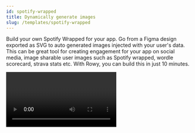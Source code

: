 ```yaml
---
id: spotify-wrapped
title: Dynamically generate images
slug: /templates/spotify-wrapped
---
```



Build your own Spotify Wrapped for your app. Go from a Figma design exported as SVG to auto generated images injected with your user's data. This can be great tool for creating engagement for your app on social media, image sharable user images such as Spotify wrapped, wordle scorecard, strava stats etc. 
With Rowy, you can build this in just 10 minutes.

<Video url="https://www.youtube.com/watch?v=nA4tj1NT3ZM" />

## What you’ll need

- If you don’t have a project, [set up Rowy](https://docs.rowy.io/setup/install)
  first.
- [Create a table](https://docs.rowy.io/how-to/create-table) containing the user
  data to be injected into the image template. This can be simple like
  [this demo table](https://demo.rowy.io/table/wordgameWrapped).
- Design an image template in Figma, like this:
  ![Wordgame Wrapped template](./assets/wordgame-template.png)

## Step 1: Export and test the SVG

We’re using SVG because it encodes designs in plain text, and that can be really
easily manipulated to add the user’s data.

Export your template as an SVG, making sure to de-select Outline Text so we can
edit the text later. If you have text that stays static, right-click the text
layer and click Outline stroke. This means we won’t have to worry about finding
the fonts for those layers later.

![Figma export SVG window](./assets/figma-export-svg.png)

Open the SVG file in a browser. We’ll be using
[Puppeteer](https://github.com/puppeteer/puppeteer), which runs a headless
version of Chrome, to render the SVG later, so a browser can accurately preview
how it will look.

![SVG template opened in browser with fallback fonts](./assets/wordgame-template-browser-1.png)

Your design likely uses custom fonts, so we’ll need to display them correctly.
Since we’re using a browser to render this and SVG supports CSS, we can use web
fonts. Open your SVG in a text editor like VS Code.

This design uses [Archivo](https://fonts.google.com/specimen/Archivo) from
Google Fonts, so we can copy the code snippet they provide. Add it to the SVG
file, right after the opening `<svg ... >` tag.

![Google Fonts export screenshot](./assets/google-fonts-export.png)

You’ll need to modify the URL to remove everything after the `&` character to
make it display:

```html
<style>
  @import url("https://fonts.googleapis.com/css2?family=Archivo:wght@700");
</style>
```

Here’s how it looks with all the fonts available:

![SVG template opened in browser with correct fonts](./assets/wordgame-template-browser-2.png)

## Step 2: Add variables to the SVG

We’re going to do a basic
[string replacement](https://developer.mozilla.org/en-US/docs/Web/JavaScript/Reference/Global_Objects/String/replace)
to inject user data into the design. Let’s change the text now to make it easier
to find and replace later.

In your text editor, find the `0.01%` text and replace it with your variable’s
name. I’m using a double curly brace syntax common in email templates:
`{{percentile}}`.

When you reload the SVG in your browser, you should see it appear.

![SVG template with misaligned text](./assets/wordgame-template-browser-3.png)

It looks like our text is misaligned. We want it to be centered right in the
middle of the screen. SVG has a `[text-anchor`
attribute](https://developer.mozilla.org/en-US/docs/Web/SVG/Attribute/text-anchor)
that does this. Let’s add the attribute `text-anchor="middle"` to that `text`
element we just edited.

![SVG template with misaligned text](./assets/wordgame-template-browser-4.png)

That still doesn’t look aligned correctly. It looks like it’s being centered
from the point where the left edge of the `0` character was before. We need to
get the midpoint of the text element.

![Annotated screenshot showing correct alignment of text and associated coordinates](./assets/wordgame-template-text-alignment.png)

Let’s go back to Figma and get the coordinates. To get the midpoint, we need to
add half the width (368 / 2) to the X coordinate (357). So the correct anchor
point is X = 541. Let’s edit the `x=" … "` attribute in the corresponding
`tspan` element with this value.

Now that it’s aligned, we need to do the same for the rest of the variables.

We should also edit the bars’ `width` attributes so we can change them based on
the actual data: `<rect x="125" y="398" width="{{guessWidth1}}”`

![SVG template with aligned replaceable text](./assets/wordgame-template-browser-5.png)

The SVG will look a bit odd in your browser, so you can close the tab. Make sure
you save your SVG file!

## Step 3: Create a derivative column

Back in your Rowy table, add a new
[Derivative column](https://docs.rowy.io/field-types/derivative). This field
type runs a cloud function that you write whenever specific fields in a row are
updated. We can use this to generate a new image when the stats change.

Set the Listener fields to the fields that contain the data we want in the
image. And set the Output field type to Image to be displayed as a thumbnail in
the table.

![Screenshot of Derivative column settings for Listener fields and Output field type](./assets/derivative-settings.png)

In the Derivative script, we’ll write some JavaScript code. This will be run in
an `async` function using Node.js when it’s deployed. Let’s store the SVG code
in a string variable:

```jsx
const source = `<svg
...
</svg>
`;
```

Then, we can create a new string, replacing the placeholders we added in the
previous step with the row’s data. This is available in the `row` object, with
each field key being a property of that object.

```jsx
const replaced = source
  .replace("{{percentile}}", `${row.percentile.toFixed(2)}%`)
  .replace("{{streak}}", row.streak.toString());
```

Repeat this for all of the variables. Make sure to convert any numbers to
strings to prevent errors.

We can then perform the calculations for the bar widths. These will be
proportional to the largest number in the data set of guess distributions. Here
are the calculations:

```jsx
const maxGuess = Math.max(
  row.guessDistribution1,
  row.guessDistribution2,
  row.guessDistribution3,
  row.guessDistribution4,
  row.guessDistribution5,
  row.guessDistribution6
);

...

// 846 is the max width of the bar, based on the Figma design
.replace("{{guessWidth1}}", (row.guessDistribution1 / maxGuess * 846).toString())
```

## Step 4: Generate and upload the image

Next, let’s convert this to an image. We’re using the
`[convert-svg-to-png](https://www.npmjs.com/package/convert-svg-to-png)` NPM
package, which uses Puppeteer.

```jsx
const { convert } = require("convert-svg-to-png");

...

const image = await convert(Buffer.from(replaced));
```

It returns a PNG as a buffer, stored in the `image` constant. We can then upload
this to Firebase Storage using this code:

```jsx
const bucket = storage.bucket();
const fileName = `${ref.id}.png`;
const file = bucket.file(`dynamicImages/${ref.id}/generated/${fileName}`);
const uuid = require("uuid");
const token = uuid.v4();
await file.save(image, {
  metadata: {
    contentType: "image/png",
    metadata: { firebaseStorageDownloadTokens: token },
  },
});
```

Then, let’s store the URL to that image as the value of the derivative field in
the row. This allows Rowy to display a thumbnail.

```jsx
return [
  {
    downloadURL: `https://firebasestorage.googleapis.com/v0/b/${
      bucket.name
    }/o/${encodeURIComponent(file.name)}?alt=media&token=${token}`,
    name: fileName,
    type: "image/png",
    lastModifiedTS: new Date(),
  },
];
```

Our derivative script is complete! Click the Update button, then click Deploy in
the following popup. (It may take a second or two to appear.)

![Screenshot of Derivative field deploy modal](./assets/derivative-deploy.png)

## Step 5: Increase RAM allocation

Next, we’ll need to increase the RAM allocation for the cloud function we just
deployed. By default, it’s set to 256 MB, but this isn’t enough to run Chromium.

Open the Google Cloud Console to the
[Cloud Functions page](https://console.cloud.google.com/functions/list) and find
the function you just deployed it should start with `R-` and match the
collection name of the table. Go to that function’s page.

On the top of the screen, click Edit.

![Screenshot of Google Cloud Console UI](./assets/cloud-function-edit-1.png)

Scroll down to Runtime, build, connections and security settings and expand the
section.

Increase the Memory allocated to at least 1 GB.

![Screenshot of Google Cloud Console UI](./assets/cloud-function-edit-2.png)

Click Next at the bottom of the screen.

![Screenshot of Google Cloud Console UI](./assets/cloud-function-edit-3.png)

Then, you’ll see the code that’s deployed in your cloud function. When you
deploy any function on Rowy, it will be in your Google Cloud or Firebase
project, so you have full access and flexibility.

Click Deploy at the bottom of the screen and wait until it’s done. It should
take less than five minutes.

![Screenshot of Google Cloud Console UI](./assets/cloud-function-edit-4.png)

Once it’s done, your cloud function will generate images based on data in the
row!

## Demo

Here’s a demo table that runs the same cloud function above. When you click Add
row, it generates random numbers to populate the row. It then generates an image
with a random color scheme.

[Open in a new tab &UpperRightArrow;](https://demo.rowy.io/table/wordgameWrapped)

<div
  dangerouslySetInnerHTML={{
    __html:
      "<iframe src='https://demo.rowy.io/table/wordgameWrapped' width='100%' height='500px'/>",
  }}
/>
